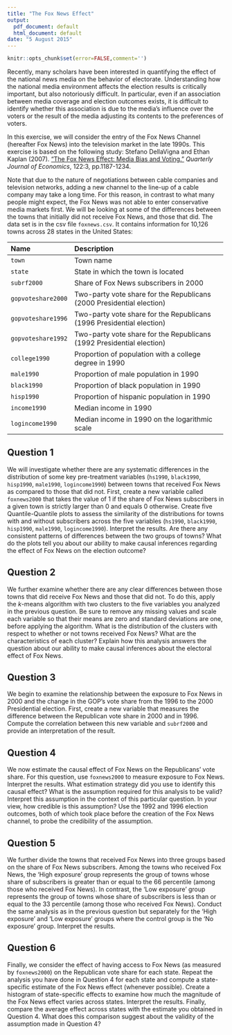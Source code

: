 ```yaml
---
title: "The Fox News Effect"
output:
  pdf_document: default
  html_document: default
date: "5 August 2015"
---
```


```r
knitr::opts_chunk$set(error=FALSE,comment='')
```
 

Recently, many scholars have been interested in quantifying the effect
of the national news media on the behavior of electorate.
Understanding how the national media environment affects the election
results is critically important, but also notoriously difficult. In
particular, even if an association between media coverage and election
outcomes exists, it is difficult to identify whether this association
is due to the media's influence over the voters or the result of the
media adjusting its contents to the preferences of voters.

In this exercise, we will consider the entry of the Fox News Channel
(hereafter Fox News) into the television market in the late
1990s. This exercise is based on the following study: Stefano
  DellaVigna and Ethan Kaplan (2007). ["The Fox News Effect: Media
  Bias and Voting."](https://doi.org/10.1162/qjec.122.3.1187) *Quarterly Journal of Economics*,
  122:3, pp.1187-1234.  
  
Note that due to the nature of
negotiations between cable companies and television networks, adding a
new channel to the line-up of a cable company may take a long time.
For this reason, in contrast to what many people might expect, the Fox
News was not able to enter conservative media markets first.  We will
be looking at some of the differences between the towns that initially
did not receive Fox News, and those that did.  The data set is in the
csv file `foxnews.csv`. It contains information for 10,126 towns
across 28 states in the United States:

--------------------------------------------------------------------------------
 Name                 Description
 -------------------- ---------------------------------------------------------
 `town`               Town name
 
 `state`              State in which the town is located
 
 `subrf2000`          Share of Fox News subscribers in 2000
 
 `gopvoteshare2000`   Two-party vote share for the Republicans (2000 Presidential 
                      election)
 
 `gopvoteshare1996`   Two-party vote share for the Republicans (1996 Presidential 
                      election)
 
 `gopvoteshare1992`   Two-party vote share for the Republicans (1992 Presidential 
                      election)
 
 `college1990`        Proportion of population with a college degree in 1990 
 
 `male1990`           Proportion of male population in 1990
 
 `black1990`          Proportion of black population in 1990
 
 `hisp1990`           Proportion of hispanic population in 1990
 
 `income1990`         Median income in 1990
 
 `logincome1990`      Median income in 1990 on the logarithmic scale 
--------------------------------------------------------------------------------


## Question 1

We will investigate whether there are any systematic differences
  in the distribution of some key pre-treatment variables
  (`hs1990`, `black1990`, `hisp1990`, `male1990`, `logincome1990`)
  between towns that received Fox News as compared to those that did
  not. First, create a new variable called `foxnews2000` that
  takes the value of 1 if the share of Fox News subscribers in a given
  town is strictly larger than 0 and equals 0 otherwise.  Create five
  Quantile-Quantile plots to assess the similarity of the
  distributions for towns with and without subscribers across the five
  variables (`hs1990`, `black1990`, `hisp1990`, `male1990`,
    `logincome1990`). Interpret the results. Are there any consistent
  patterns of differences between the two groups of towns? What do the
  plots tell you about our ability to make causal inferences regarding
  the effect of Fox News on the election outcome?

## Question 2

We further examine whether there are any clear differences
  between those towns that did receive Fox News and those that did
  not.  To do this, apply the $k$-means algorithm with two clusters to
  the five variables you analyzed in the previous question.  Be sure
  to remove any missing values and scale each variable so that their
  means are zero and standard deviations are one, before applying the
  algorithm.  What is the distribution of the clusters with respect to
  whether or not towns received Fox News?  What are the
  characteristics of each cluster?  Explain how this analysis answers
  the question about our ability to make causal inferences about the
  electoral effect of Fox News.

## Question 3

We begin to examine the relationship between 
  the exposure to Fox News in 2000 and the change in the GOP's vote share 
  from the 1996 to the 2000 Presidential election. First, create a new 
  variable that measures the difference between the Republican vote share 
  in 2000 and in 1996.  Compute the correlation between this new variable 
  and `subrf2000` and provide an interpretation of the result. 
  
## Question 4

We now estimate the causal effect of Fox News on the
  Republicans' vote share. For this question, use `foxnews2000`
  to measure exposure to Fox News. Interpret the results. What
  estimation strategy did you use to identify this causal effect? What
  is the assumption required for this analysis to be valid?  Interpret
  this assumption in the context of this particular question. In your
  view, how credible is this assumption?  Use the 1992 and 1996
  election outcomes, both of which took place before the creation of the Fox News
  channel, to probe the credibility of the assumption.

## Question 5

We further divide the towns that received Fox News into three
  groups based on the share of Fox News subscribers.  Among the towns
  who received Fox News, the 'High exposure' group represents the
  group of towns whose share of subscribers is greater than or equal
  to the 66 percentile (among those who received Fox News).  In
  contrast, the 'Low exposure' group represents the group of towns
  whose share of subscribers is less than or equal to the 33
  percentile (among those who received Fox News).  Conduct the same
  analysis as in the previous question but separately for the 'High
  exposure' and 'Low exposure' groups where the control group is
  the 'No exposure' group.  Interpret the results.
  
## Question 6

Finally, we consider the effect of having access to Fox News (as
  measured by `foxnews2000`) on the Republican vote share for
  each state.  Repeat the analysis you have done in Question 4 for
  each state and compute a state-specific estimate of the Fox News
  effect (whenever possible). Create a histogram of state-specific
  effects to examine how much the magnitude of the Fox News effect
  varies across states.  Interpret the results.  Finally, compare the
  average effect across states with the estimate you obtained in
  Question 4. What does this comparison suggest about the validity of
  the assumption made in Question 4?
  
